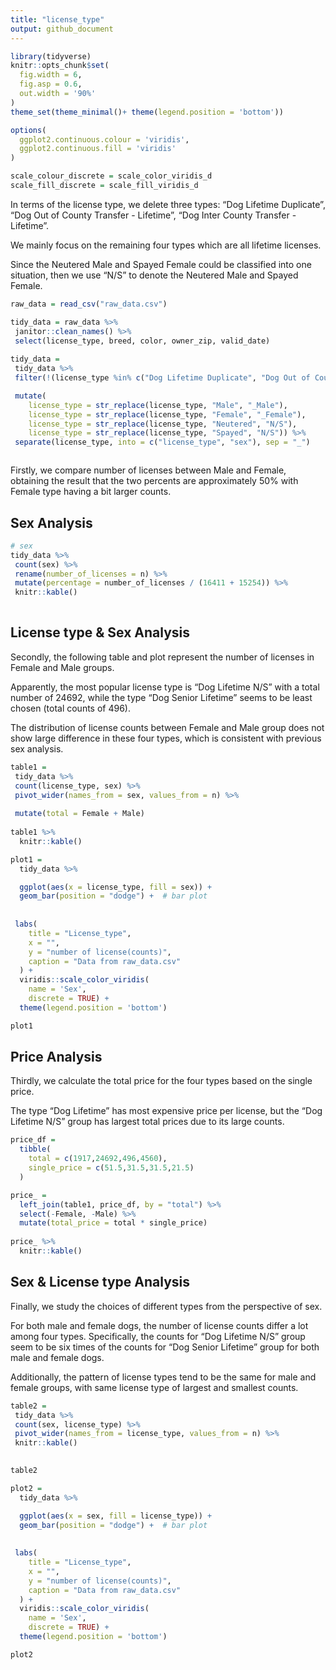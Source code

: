```yaml
---
title: "license_type"
output: github_document
---
```


```r
library(tidyverse)
knitr::opts_chunk$set(
  fig.width = 6,
  fig.asp = 0.6,
  out.width = '90%'
)
theme_set(theme_minimal()+ theme(legend.position = 'bottom'))

options(
  ggplot2.continuous.colour = 'viridis',
  ggplot2.continuous.fill = 'viridis'
)

scale_colour_discrete = scale_color_viridis_d
scale_fill_discrete = scale_fill_viridis_d
```



In terms of the license type, we delete three types: "Dog Lifetime Duplicate", "Dog Out of County Transfer - Lifetime", "Dog Inter County Transfer - Lifetime". 

We mainly focus on the remaining four types which are all lifetime licenses.

Since the Neutered Male and Spayed Female could be classified into one situation, then we use "N/S" to denote the Neutered Male and Spayed Female.


```r

raw_data = read_csv("raw_data.csv")

tidy_data = raw_data %>% 
 janitor::clean_names() %>% 
 select(license_type, breed, color, owner_zip, valid_date)
 
tidy_data = 
 tidy_data %>% 
 filter(!(license_type %in% c("Dog Lifetime Duplicate", "Dog Out of County Transfer - Lifetime", "Dog Inter County Transfer - Lifetime"))) %>% 

 mutate(
    license_type = str_replace(license_type, "Male", "_Male"),
    license_type = str_replace(license_type, "Female", "_Female"),
    license_type = str_replace(license_type, "Neutered", "N/S"),
    license_type = str_replace(license_type, "Spayed", "N/S")) %>% 
 separate(license_type, into = c("license_type", "sex"), sep = "_")



```


Firstly, we compare number of licenses between Male and Female, obtaining the result that the two percents are approximately 50% with Female type having a bit larger counts.





## Sex Analysis

```r
# sex 
tidy_data %>% 
 count(sex) %>% 
 rename(number_of_licenses = n) %>% 
 mutate(percentage = number_of_licenses / (16411 + 15254)) %>% 
 knitr::kable()
 
```








## License type & Sex Analysis

Secondly, the following table and plot represent the number of licenses in Female and Male groups.

Apparently, the most popular license type is "Dog Lifetime N/S" with a total number of 24692, while the type "Dog Senior Lifetime" seems to be least chosen (total counts of 496).

The distribution of license counts between Female and Male group does not show large difference in these four types, which is consistent with previous sex analysis.

```r
table1 = 
 tidy_data %>% 
 count(license_type, sex) %>% 
 pivot_wider(names_from = sex, values_from = n) %>% 
  
 mutate(total = Female + Male) 
 
table1 %>% 
  knitr::kable()
```



```r
plot1 = 
  tidy_data %>% 

  ggplot(aes(x = license_type, fill = sex)) +
  geom_bar(position = "dodge") +  # bar plot
 
 
 labs(
    title = "License_type",
    x = "",
    y = "number of license(counts)",
    caption = "Data from raw_data.csv"
  ) + 
  viridis::scale_color_viridis(
    name = 'Sex',
    discrete = TRUE) +
  theme(legend.position = 'bottom')

plot1
```








## Price Analysis

Thirdly, we calculate the total price for the four types based on the single price.

The type "Dog Lifetime" has most expensive price per license, but the "Dog Lifetime N/S" group has largest total prices due to its large counts.

```r
price_df = 
  tibble(
    total = c(1917,24692,496,4560),
    single_price = c(51.5,31.5,31.5,21.5)
  )

price_ = 
  left_join(table1, price_df, by = "total") %>% 
  select(-Female, -Male) %>% 
  mutate(total_price = total * single_price)
  
price_ %>% 
  knitr::kable()
```


  
  
  
  
  
  
  
  

## Sex & License type Analysis

Finally, we study the choices of different types from the perspective of sex. 

For both male and female dogs, the number of license counts differ a lot among four types. Specifically, the counts for "Dog Lifetime N/S" group seem to be six times of the counts for "Dog Senior Lifetime" group for both male and female dogs. 

Additionally, the pattern of license types tend to be the same for male and female groups, with same license type of largest and smallest counts.


```r
table2 = 
 tidy_data %>% 
 count(sex, license_type) %>% 
 pivot_wider(names_from = license_type, values_from = n) %>% 
 knitr::kable()
  

table2

```




```r
plot2 = 
  tidy_data %>% 

  ggplot(aes(x = sex, fill = license_type)) +
  geom_bar(position = "dodge") +  # bar plot
 
 
 labs(
    title = "License_type",
    x = "",
    y = "number of license(counts)",
    caption = "Data from raw_data.csv"
  ) + 
  viridis::scale_color_viridis(
    name = 'Sex',
    discrete = TRUE) +
  theme(legend.position = 'bottom')

plot2
```



